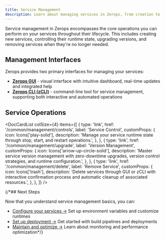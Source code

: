 ```yaml
---
title: Service Management
description: Learn about managing services in Zerops, from creation to deletion.
---
```



Service management in Zerops encompasses the core operations you can perform on your services throughout their lifecycle. This includes creating new services, controlling their runtime state, upgrading versions, and removing services when they're no longer needed.

## Management Interfaces

Zerops provides two primary interfaces for managing your services:

* **[Zerops GUI](https://app.zerops.io)** - visual interface with intuitive dashboard, real-time updates and integrated help
* **[Zerops CLI (zCLI)](/references/cli)** - command-line tool for service management, supporting both interactive and automated operations

## Service Operations
<DocCardList
  colSize={4}
  items={[
    {
      type: 'link',
      href: '/common/management/controls',
      label: 'Service Control',
      customProps: {
        icon: Icons['play-solid'],
        description:
          'Manage your service runtime state through stop, start, and restart operations.',
      },
    },
    {
      type: 'link',
      href: '/common/management/upgrade',
      label: 'Version Management',
      customProps: {
        icon: Icons['arrow-up-circle-solid'],
        description:
          'Master service version management with zero-downtime upgrades, version control strategies, and runtime configuration.',
      },
    },
    {
      type: 'link',
      href: '/common/management/delete',
      label: 'Remove Service',
      customProps: {
        icon: Icons['trash'],
        description:
          'Delete services through GUI or zCLI with interactive confirmation process and automatic cleanup of associated resources.',
      },
    },
  ]}
/>

{/*## Next Steps

Now that you understand service management basics, you can:

* [Configure your services →](/common/configuration) Set up environment variables and customize runtimes
* [Set up deployment →](/common/build-deployment) Get started with build pipelines and deployments
* [Maintain and optimize →](/common/maintenance) Learn about monitoring and performance optimization*/}